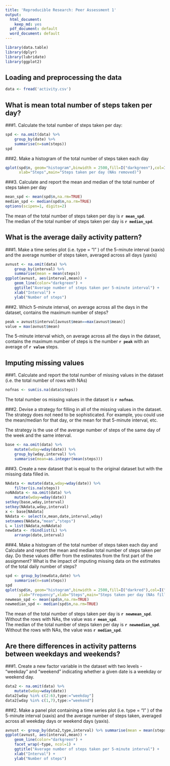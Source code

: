 ```yaml
---
title: 'Reproducible Research: Peer Assessment 1'
output:
  html_document:
    keep_md: yes
  pdf_document: default
  word_document: default
---
```

```r
library(data.table)
library(dplyr)
library(lubridate)
library(ggplot2)
```
## Loading and preprocessing the data
```r
data <- fread('activity.csv')
```

## What is mean total number of steps taken per day?

###1. Calculate the total number of steps taken per day:
```r
spd <- na.omit(data) %>% 
    group_by(date) %>% 
    summarise(n=sum(steps))
spd
```

###2. Make a histogram of the total number of steps taken each day
```r
qplot(spd$n, geom="histogram",binwidth = 2500,fill=I("darkgreen"),col=I("black"),ylab="Frequency",
      xlab="Steps",main="Steps taken per day (NAs removed)")
```

###3. Calculate and report the mean and median of the total number of steps taken per day
```r
mean_spd <- mean(spd$n,na.rm=TRUE)
median_spd <- median(spd$n,na.rm=TRUE)
options(scipen=1, digits=2)
```

The mean of the total number of steps taken per day is **`r mean_spd`**.  
The median of the total number of steps taken per day is **`r median_spd`**.

## What is the average daily activity pattern?

###1. Make a time series plot (i.e. type = "l" ) of the 5-minute interval (xaxis) and the average number of steps taken, averaged across all days (yaxis)
```r
avnust <- na.omit(data) %>% 
    group_by(interval) %>% 
    summarise(mean = mean(steps))
ggplot(avnust, aes(interval,mean)) + 
    geom_line(color="darkgreen") +
    ggtitle("Average number of steps taken per 5-minute interval") +
    xlab("Interval") +
    ylab("Number of steps")
```

###2. Which 5-minute interval, on average across all the days in the dataset, contains the maximum number of steps?
```r
peak = avnust$interval[avnust$mean==max(avnust$mean)]
value = max(avnust$mean)
```

The 5-minute interval which, on average across all the days in the dataset, contains the maximum number of steps is the number **`r peak`** with an average of **`r value`** steps. 

## Imputing missing values

###1. Calculate and report the total number of missing values in the dataset (i.e. the total number of rows with NAs)
```r
nofnas <- sum(is.na(data$steps))
```

The total number os missing values in the dataset is **`r nofnas`**.

###2. Devise a strategy for filling in all of the missing values in the dataset. The strategy does not need to be sophisticated. For example, you could use the mean/median for that day, or the mean for that 5-minute interval, etc.

The strategy is the use of the average number of steps of the same day of the week and the same interval.

```r
base <- na.omit(data) %>% 
    mutate(wday=wday(date)) %>% 
    group_by(wday,interval) %>% 
    summarise(mean=as.integer(mean(steps)))
```


###3. Create a new dataset that is equal to the original dataset but with the missing data filled in.
```r
NAdata <- mutate(data,wday=wday(date)) %>% 
    filter(is.na(steps))
noNAdata <- na.omit(data) %>% 
    mutate(wday=wday(date))
setkey(base,wday,interval)
setkey(NAdata,wday,interval)
x <- base[NAdata]
NAdata <- select(x,mean,date,interval,wday)
setnames(NAdata,"mean","steps")
L = list(NAdata,noNAdata)
newdata <- rbindlist(L) %>% 
    arrange(date,interval)
```

###4. Make a histogram of the total number of steps taken each day and Calculate and report the mean and median total number of steps taken per day. Do these values differ from the estimates from the first part of the assignment? What is the impact of imputing missing data on the estimates of the total daily number of steps?
```r
spd <- group_by(newdata,date) %>% 
    summarise(n=sum(steps))
spd
qplot(spd$n, geom="histogram",binwidth = 2500,fill=I("darkred"),col=I("black"),
      ylab="Frequency",xlab="Steps",main="Steps taken per day (NAs filled)")
newmean_spd <- mean(spd$n,na.rm=TRUE)
newmedian_spd <- median(spd$n,na.rm=TRUE)
```

The mean of the total number of steps taken per day is **`r newmean_spd`**. Without the rows with NAs, the value was **`r mean_spd`**.  
The median of the total number of steps taken per day is **`r newmedian_spd`**. Without the rows with NAs, the value was **`r median_spd`**.  

## Are there differences in activity patterns between weekdays and weekends?

###1. Create a new factor variable in the dataset with two levels - "weekday" and "weekend" indicating whether a given date is a weekday or weekend day.
```r
data2 <- na.omit(data) %>% 
    mutate(wday=wday(date))
data2[wday %in% c(2:6),type:="weekday"]
data2[wday %in% c(1,7),type:="weekend"]
```

###2. Make a panel plot containing a time series plot (i.e. type = "l" ) of the 5-minute interval (xaxis) and the average number of steps taken, averaged across all weekday days or weekend days (yaxis). 
```r
avnust <- group_by(data2,type,interval) %>% summarise(mean = mean(steps))
ggplot(avnust, aes(interval,mean)) +
    geom_line(color="darkgreen") +
    facet_wrap(~type, ncol=1) +
    ggtitle("Average number of steps taken per 5-minute interval") +
    xlab("Interval") +
    ylab("Number of steps")
```
